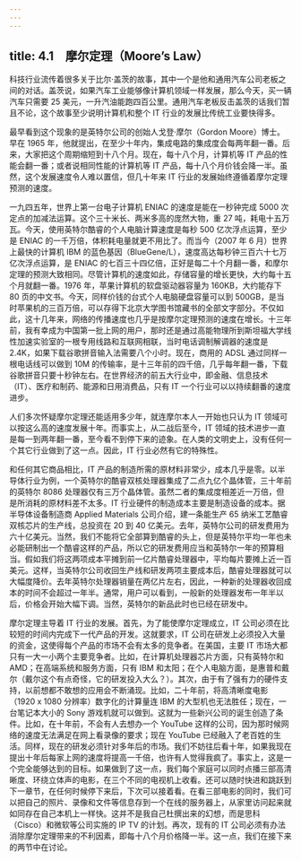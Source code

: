```yaml
---
---
---
```

title: 4.1　摩尔定理（Moore’s Law）
---



科技行业流传着很多关于比尔·盖茨的故事，其中一个是他和通用汽车公司老板之间的对话。盖茨说，如果汽车工业能够像计算机领域一样发展，那么今天，买一辆汽车只需要 25 美元，一升汽油能跑四百公里。通用汽车老板反击盖茨的话我们暂且不论，这个故事至少说明计算机和整个 IT 行业的发展比传统工业要快得多。

最早看到这个现象的是英特尔公司的创始人戈登·摩尔（Gordon Moore）博士。早在 1965 年，他就提出，在至少十年内，集成电路的集成度会每两年翻一番。后来，大家把这个周期缩短到十八个月。现在，每十八个月，计算机等 IT 产品的性能会翻一番；或者说相同性能的计算机等 IT 产品，每十八个月价钱会降一半。虽然，这个发展速度令人难以置信，但几十年来 IT 行业的发展始终遵循着摩尔定理预测的速度。

一九四五年，世界上第一台电子计算机 ENIAC 的速度是能在一秒钟完成 5000 次定点的加减法运算。这个三十米长、两米多高的庞然大物，重 27 吨，耗电十五万瓦。今天，使用英特尔酷睿的个人电脑计算速度是每秒 500 亿次浮点运算，至少是 ENIAC 的一千万倍，体积耗电量就更不用比了。而当今（2007 年 6 月）世界上最快的计算机 IBM 的蓝色基因（BlueGene/L），速度高达每秒钟三百六十七万亿次浮点运算，是 ENIAC 的七百三十四亿倍，正好是每二十个月翻一番，和摩尔定理的预测大致相同。尽管计算机的速度如此，存储容量的增长更快，大约每十五个月就翻一番。1976 年，苹果计算机的软盘驱动器容量为 160KB，大约能存下 80 页的中文书。今天，同样价钱的台式个人电脑硬盘容量可以到 500GB，是当时苹果机的三百万倍，可以存得下北京大学图书馆藏书的全部文字部分。不仅如此，这十几年来，网络的传播速度也几乎是按摩尔定理预测的速度在增长。十三年前，我有幸成为中国第一批上网的用户，那时还是通过高能物理所到斯坦福大学线性加速实验室的一根专用线路和互联网相联，当时电话调制解调器的速度是 2.4K，如果下载谷歌拼音输入法需要八个小时。现在，商用的 ADSL 通过同样一根电话线可以做到 10M 的传输率，是十三年前的四千倍，几乎每年翻一番，下载谷歌拼音只要十秒钟左右。在世界经济的前五大行业中，即金融、信息技术（IT）、医疗和制药、能源和日用消费品，只有 IT 一个行业可以以持续翻番的速度进步。

人们多次怀疑摩尔定理还能适用多少年，就连摩尔本人一开始也只认为 IT 领域可以按这么高的速度发展十年。而事实上，从二战后至今，IT 领域的技术进步一直是每一到两年翻一番，至今看不到停下来的迹象。在人类的文明史上，没有任何一个其它行业做到了这一点。因此，IT 行业必然有它的特殊性。

和任何其它商品相比，IT 产品的制造所需的原材料非常少，成本几乎是零。以半导体行业为例，一个英特尔的酷睿双核处理器集成了二点九亿个晶体管，三十年前的英特尔 8086 处理器仅有三万个晶体管。虽然二者的集成度相差近一万倍，但是所消耗的原材料差不太多。IT 行业硬件的制造成本主要是制造设备的成本。据半导体设备制造商 Applied Materials 公司介绍，建一条能生产 65 纳米工艺酷睿双核芯片的生产线，总投资在 20 到 40 亿美元。去年，英特尔公司的研发费用为六十亿美元。当然，我们不能将它全部算到酷睿的头上，但是英特尔平均一年也未必能研制出一个酷睿这样的产品，所以它的研发费用应当和英特尔一年的预算相当。假如我们将这两项成本平摊到前一亿片酷睿处理器中，平均每片要摊上近一百美元。这样，当英特尔公司收回生产线和研发两项主要成本后，酷睿处理器就可以大幅度降价。去年英特尔处理器销量在两亿片左右，因此，一种新的处理器收回成本的时间不会超过一年半。通常，用户可以看到，一般新的处理器发布一年半以后，价格会开始大幅下调。当然，英特尔的新品此时也已经在研发中。

摩尔定理主导着 IT 行业的发展。首先，为了能使摩尔定理成立，IT 公司必须在比较短的时间内完成下一代产品的开发。这就要求，IT 公司在研发上必须投入大量的资金，这使得每个产品的市场不会有太多的竞争者。在美国，主要 IT 市场大都只有一大一小两个主要竞争者。比如，在计算机处理器芯片方面，只有英特尔和 AMD；在高端系统和服务方面，只有 IBM 和太阳；在个人电脑方面，是惠普和戴尔（戴尔这个有点奇怪，它的研发投入大么？）。其次，由于有了强有力的硬件支持，以前想都不敢想的应用会不断涌现。比如，二十年前，将高清晰度电影（1920 x 1080 分辨率）数字化的计算量连 IBM 的大型机也无法胜任；现在，一台笔记本大小的 Sony 游戏机就可以做到。这就为一些新兴公司的诞生创造了条件。比如，在十年前，不会有人去想办一个 YouTube 这样的公司，因为那时候网络的速度无法满足在网上看录像的要求；现在 YouTube 已经融入了老百姓的生活。同样，现在的研发必须针对多年后的市场。我们不妨往后看十年，如果我现在提出十年后每家上网的速度将提高一千倍，也许有人觉得我疯了。事实上，这是一个完全能够达到的目标。如果做到了这一点，我们每个家庭可以同时点播三部高清晰度、环绕立体声的电影，在三个不同的电视机上收看。还可以随时快进和跳跃到下一章节，在任何时候停下来后，下次可以接着看。在看三部电影的同时，我们可以把自己的照片、录像和文件等信息存到一个在线的服务器上，从家里访问起来就如同存在自己本机上一样快。这并不是我自己杜撰出来的幻想，而是思科（Cisco）和微软等公司实施的 IP TV 的计划。再次，现有的 IT 公司必须有办法消除摩尔定理带来的不利因素，即每十八个月价格降一半。这一点，我们在接下来的两节中在讨论。